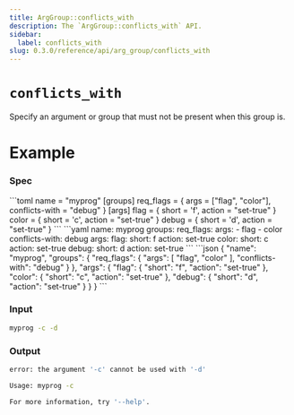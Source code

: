 ```yaml
---
title: ArgGroup::conflicts_with
description: The `ArgGroup::conflicts_with` API.
sidebar:
  label: conflicts_with
slug: 0.3.0/reference/api/arg_group/conflicts_with
---
```



# `conflicts_with` <LinkButton href="https://docs.rs/clap/latest/clap/struct.ArgGroup.html#method.conflicts_with" icon="open-book" variant="minimal" />

<Badge text="since 0.1.0" size="small" />

Specify an argument or group that must not be present when this group is.

# Example

### Spec

<Tabs syncKey="format">
  <TabItem label="TOML">
    ```toml
    name = "myprog"
    [groups]
    req_flags = { args = ["flag", "color"], conflicts-with = "debug" }
    [args]
    flag = { short = 'f', action = "set-true" }
    color = { short = 'c', action = "set-true" }
    debug = { short = 'd', action = "set-true" }
    ```
  </TabItem>

  <TabItem label="YAML">
    ```yaml
    name: myprog
    groups:
      req_flags:
        args:
        - flag
        - color
        conflicts-with: debug
    args:
      flag:
        short: f
        action: set-true
      color:
        short: c
        action: set-true
      debug:
        short: d
        action: set-true
    ```
  </TabItem>

  <TabItem label="JSON">
    ```json
    {
      "name": "myprog",
      "groups": {
        "req_flags": {
          "args": [
            "flag",
            "color"
          ],
          "conflicts-with": "debug"
        }
      },
      "args": {
        "flag": {
          "short": "f",
          "action": "set-true"
        },
        "color": {
          "short": "c",
          "action": "set-true"
        },
        "debug": {
          "short": "d",
          "action": "set-true"
        }
      }
    }
    ```
  </TabItem>
</Tabs>

### Input

```bash
myprog -c -d
```

### Output

```bash
error: the argument '-c' cannot be used with '-d'

Usage: myprog -c

For more information, try '--help'.
```
